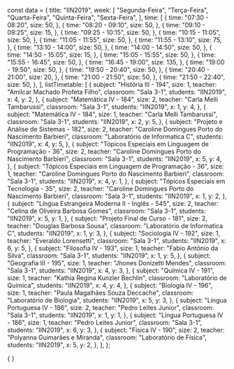 const data = {
  title: "IIN2019",
  week: [
    "Segunda-Feira",
    "Terça-Feira",
    "Quarta-Feira",
    "Quinta-Feira",
    "Sexta-Feira",
  ],
  time: [
    {
      time: "07:30 - 08:20",
      size: 50,
    },
    {
      time: "08:20 - 09:10",
      size: 50,
    },
    {
      time: "09:10 - 09:25",
      size: 15,
    },
    {
      time: "09:25 - 10:15",
      size: 50,
    },
    {
      time: "10:15 - 11:05",
      size: 50,
    },
    {
      time: "11:05 - 11:55",
      size: 50,
    },
    {
      time: "11:55 - 13:10",
      size: 75,
    },
    {
      time: "13:10 - 14:00",
      size: 50,
    },
    {
      time: "14:00 - 14:50",
      size: 50,
    },
    {
      time: "14:50 - 15:05",
      size: 15,
    },
    {
      time: "15:05 - 15:55",
      size: 50,
    },
    {
      time: "15:55 - 16:45",
      size: 50,
    },
    {
      time: "16:45 - 19:00",
      size: 135,
    },
    {
      time: "19:00 - 19:50",
      size: 50,
    },
    {
      time: "19:50 - 20:40",
      size: 50,
    },
    {
      time: "20:40 - 21:00",
      size: 20,
    },
    {
      time: "21:00 - 21:50",
      size: 50,
    },
    {
      time: "21:50 - 22:40",
      size: 50,
    },
  ],
  listTimetable: [
    {
      subject: "História III - 194",
      size: 1,
      teacher: "Amilcar Machado Profeta Filho",
      classroom: "Sala 3-1",
      students: "IIN2019",
      x: 4,
      y: 2,
    },
    {
      subject: "Matemática IV - 184",
      size: 2,
      teacher: "Carla Melli Tambarussi",
      classroom: "Sala 3-1",
      students: "IIN2019",
      x: 1,
      y: 4,
    },
    {
      subject: "Matemática IV - 184",
      size: 1,
      teacher: "Carla Melli Tambarussi",
      classroom: "Sala 3-1",
      students: "IIN2019",
      x: 2,
      y: 5,
    },
    {
      subject: "Projeto e Análise de Sistemas - 182",
      size: 2,
      teacher: "Caroline Domingues Porto do Nascimento Barbieri",
      classroom: "Laboratório de Informatica C",
      students: "IIN2019",
      x: 4,
      y: 5,
    },
    {
      subject: "Tópicos Especiais em Linguagem de Programação - 36",
      size: 2,
      teacher: "Caroline Domingues Porto do Nascimento Barbieri",
      classroom: "Sala 3-1",
      students: "IIN2019",
      x: 5,
      y: 4,
    },
    {
      subject: "Tópicos Especiais em Linguagem de Programação - 36",
      size: 1,
      teacher: "Caroline Domingues Porto do Nascimento Barbieri",
      classroom: "Sala 3-1",
      students: "IIN2019",
      x: 4,
      y: 1,
    },
    {
      subject: "Tópicos Especiais em Tecnologia - 35",
      size: 2,
      teacher: "Caroline Domingues Porto do Nascimento Barbieri",
      classroom: "Sala 3-1",
      students: "IIN2019",
      x: 1,
      y: 2,
    },
    {
      subject: "Língua Estrangeira Moderna II - Inglês - 545",
      size: 2,
      teacher: "Celina de Oliveira Barbosa Gomes",
      classroom: "Sala 3-1",
      students: "IIN2019",
      x: 5,
      y: 1,
    },
    {
      subject: "Projeto Final de Curso - 181",
      size: 2,
      teacher: "Douglas Barbosa Sousa",
      classroom: "Laboratório de Informatica C",
      students: "IIN2019",
      x: 1,
      y: 3,
    },
    {
      subject: "Sociologia IV - 192",
      size: 1,
      teacher: "Everaldo Lorensetti",
      classroom: "Sala 3-1",
      students: "IIN2019",
      x: 6,
      y: 5,
    },
    {
      subject: "Filosofia IV - 193",
      size: 1,
      teacher: "Fabio Antônio da Silva",
      classroom: "Sala 3-1",
      students: "IIN2019",
      x: 1,
      y: 5,
    },
    {
      subject: "Geografia III - 195",
      size: 1,
      teacher: "Jhones Donizetti Mendes",
      classroom: "Sala 3-1",
      students: "IIN2019",
      x: 4,
      y: 3,
    },
    {
      subject: "Química IV - 191",
      size: 1,
      teacher: "Kathia Regina Kunzler Bechlin",
      classroom: "Laboratório de Química",
      students: "IIN2019",
      x: 4,
      y: 4,
    },
    {
      subject: "Biologia IV - 196",
      size: 1,
      teacher: "Paula Magalhães Souza Deccache",
      classroom: "Laboratório de Biologia",
      students: "IIN2019",
      x: 5,
      y: 3,
    },
    {
      subject: "Língua Portuguesa IV - 186",
      size: 2,
      teacher: "Pedro Leites Junior",
      classroom: "Sala 3-1",
      students: "IIN2019",
      x: 1,
      y: 1,
    },
    {
      subject: "Língua Portuguesa IV - 186",
      size: 1,
      teacher: "Pedro Leites Junior",
      classroom: "Sala 3-1",
      students: "IIN2019",
      x: 6,
      y: 3,
    },
    {
      subject: "Física IV - 190",
      size: 2,
      teacher: "Polyanna Guimarães e Miranda",
      classroom: "Laboratório de Física",
      students: "IIN2019",
      x: 5,
      y: 2,
    },
  ],
};

<div>
  {
    <Grid
      title={data.title}
      weekDays={data.week}
      time={data.time}
      listClasses={data.listTimetable}
    />
  }
</div>
